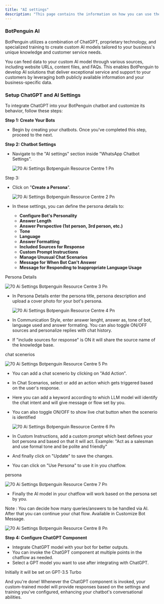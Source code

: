 ```yaml
---
title: "AI settings"
description: "This page contains the information on how you can use the BotPenguin AI to enhance your chatbot capabilities."
---
```


### **BotPenguin AI**

BotPenguin utilizes a combination of ChatGPT, proprietary technology, and specialized training to create custom AI models tailored to your business's unique knowledge and customer service needs.

You can feed data to your custom AI model through various sources, including website URLs, content files, and FAQs. This enables BotPenguin to develop AI solutions that deliver exceptional service and support to your customers by leveraging both publicly available information and your business-specific data.

### **Setup ChatGPT and AI Settings**

To integrate ChatGPT into your BotPenguin chatbot and customize its behavior, follow these steps:

**Step 1: Create Your Bots**

- Begin by creating your chatbots. Once you've completed this step, proceed to the next.

**Step 2: Chatbot Settings**

- Navigate to the "AI settings" section inside "WhatsApp Chatbot Settings".

  ![70 Ai Settings Botpenguin Resource Centre 1 Pn](/images/how-botpenguin-works/telegram-ai-setting/70.ai_settings__botpenguin_resource_centre-1.png)

Step 3:

- Click on "**Create a Persona**".

  ![70 Ai Settings Botpenguin Resource Centre 2 Pn](/images/how-botpenguin-works/telegram-ai-setting/70.ai_settings__botpenguin_resource_centre-2.png)
- In these settings, you can define the persona details to:
  - **Configure Bot's Personality**
  - **Answer Length**
  - **Answer Perspective (1st person, 3rd person, etc.)**
  - **Tone**
  - **Language**
  - **Answer Formatting**
  - **Included Sources for Response**
  - **Custom Prompt Instructions**
  - **Manage Unusual Chat Scenarios**
  - **Message for When Bot Can't Answer**
  - **Message for Responding to Inappropriate Language Usage**

Persona Details

![70 Ai Settings Botpenguin Resource Centre 3 Pn](/images/how-botpenguin-works/telegram-ai-setting/70.ai_settings__botpenguin_resource_centre-3.png)

- In Persona Details enter the persona title, persona description and upload a cover photo for your bot's persona.

  ![70 Ai Settings Botpenguin Resource Centre 4 Pn](/images/how-botpenguin-works/telegram-ai-setting/70.ai_settings__botpenguin_resource_centre-4.png)
- In Communication Style, enter answer lenght, answer as, tone of bot, language used and answer formating. You can also toggle ON/OFF sources and personalize replies with chat history.
- If "include sources for response" is ON it will share the source name of the knowledge base.

chat scenerios

![70 Ai Settings Botpenguin Resource Centre 5 Pn](/images/how-botpenguin-works/telegram-ai-setting/70.ai_settings__botpenguin_resource_centre-5.png)

- You can add a chat scenerio by clicking on "Add Action".
- In Chat Scenarios, select or add an action which gets triggered based on the user's response.
- Here you can add a keyword according to which LLM model will identify the chat intent and will give message or flow set by you.
- You can also toggle ON/OFF to show live chat button when the scenerio is identified

  ![70 Ai Settings Botpenguin Resource Centre 6 Pn](/images/how-botpenguin-works/telegram-ai-setting/70.ai_settings__botpenguin_resource_centre-6.png)
- In Custom Instructions, add a custom prompt which best defines your bot persona and based on that it will act. Example: "Act as a salesman and use formal tone and be polite and friendly"
- And finally click on "Update" to save the changes.
- You can click on "Use Persona" to use it in you chatflow.

persona

![70 Ai Settings Botpenguin Resource Centre 7 Pn](/images/how-botpenguin-works/telegram-ai-setting/70.ai_settings__botpenguin_resource_centre-7.png)

- Finally the AI model in your chatflow will work based on the persona set by you.

Note : You can decide how many queries/answers to be handled via AI. After that you can continue your chat flow. Available in Customize Bot Message.

![70 Ai Settings Botpenguin Resource Centre 8 Pn](/images/how-botpenguin-works/telegram-ai-setting/70.ai_settings__botpenguin_resource_centre-8.png)

**Step 4: Configure ChatGPT Component**

- Integrate ChatGPT model with your bot for better outputs.
- You can invoke the ChatGPT component at multiple points in the chatflow as needed.
- Select a GPT model you want to use after integrating with ChatGPT.

<Info>
  Initially it will be set on GPT-3.5 Turbo
</Info>

And you're done\! Whenever the ChatGPT component is invoked, your custom-trained model will provide responses based on the settings and training you've configured, enhancing your chatbot's conversational abilities.